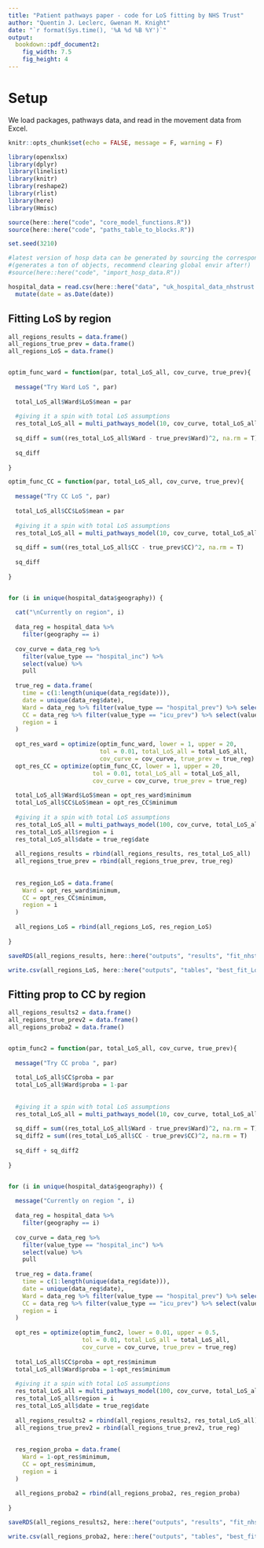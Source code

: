 ```yaml
---
title: "Patient pathways paper - code for LoS fitting by NHS Trust"
author: "Quentin J. Leclerc, Gwenan M. Knight"
date: "`r format(Sys.time(), '%A %d %B %Y')`"
output:
  bookdown::pdf_document2:
    fig_width: 7.5
    fig_height: 4
---
```



# Setup 

We load packages, pathways data, and read in the movement data from Excel.

```r
knitr::opts_chunk$set(echo = FALSE, message = F, warning = F)

library(openxlsx)
library(dplyr)
library(linelist)
library(knitr)
library(reshape2)
library(rlist)
library(here)
library(Hmisc)

source(here::here("code", "core_model_functions.R"))
source(here::here("code", "paths_table_to_blocks.R"))

set.seed(3210)

```

```r

#latest version of hosp data can be generated by sourcing the corresponding code:
#(generates a ton of objects, recommend clearing global envir after!)
#source(here::here("code", "import_hosp_data.R"))

hospital_data = read.csv(here::here("data", "uk_hospital_data_nhstrust.csv")) %>%
  mutate(date = as.Date(date))


```


## Fitting LoS by region

```r
all_regions_results = data.frame()
all_regions_true_prev = data.frame()
all_regions_LoS = data.frame()


optim_func_ward = function(par, total_LoS_all, cov_curve, true_prev){
  
  message("Try Ward LoS ", par)
  
  total_LoS_all$Ward$LoS$mean = par
  
  #giving it a spin with total LoS assumptions
  res_total_LoS_all = multi_pathways_model(10, cov_curve, total_LoS_all, length(cov_curve))
  
  sq_diff = sum((res_total_LoS_all$Ward - true_prev$Ward)^2, na.rm = T)
  
  sq_diff
  
}

optim_func_CC = function(par, total_LoS_all, cov_curve, true_prev){
  
  message("Try CC LoS ", par)
  
  total_LoS_all$CC$LoS$mean = par
  
  #giving it a spin with total LoS assumptions
  res_total_LoS_all = multi_pathways_model(10, cov_curve, total_LoS_all, length(cov_curve))
  
  sq_diff = sum((res_total_LoS_all$CC - true_prev$CC)^2, na.rm = T)
  
  sq_diff
  
}


for (i in unique(hospital_data$geography)) {
  
  cat("\nCurrently on region", i)
  
  data_reg = hospital_data %>%
    filter(geography == i)
  
  cov_curve = data_reg %>%
    filter(value_type == "hospital_inc") %>%
    select(value) %>%
    pull
  
  true_reg = data.frame(
    time = c(1:length(unique(data_reg$date))),
    date = unique(data_reg$date),
    Ward = data_reg %>% filter(value_type == "hospital_prev") %>% select(value) %>% pull,
    CC = data_reg %>% filter(value_type == "icu_prev") %>% select(value) %>% pull,
    region = i
  )
  
  opt_res_ward = optimize(optim_func_ward, lower = 1, upper = 20,
                          tol = 0.01, total_LoS_all = total_LoS_all,
                          cov_curve = cov_curve, true_prev = true_reg)
  opt_res_CC = optimize(optim_func_CC, lower = 1, upper = 20,
                        tol = 0.01, total_LoS_all = total_LoS_all,
                        cov_curve = cov_curve, true_prev = true_reg)
  
  total_LoS_all$Ward$LoS$mean = opt_res_ward$minimum
  total_LoS_all$CC$LoS$mean = opt_res_CC$minimum
  
  #giving it a spin with total LoS assumptions
  res_total_LoS_all = multi_pathways_model(100, cov_curve, total_LoS_all, length(cov_curve))
  res_total_LoS_all$region = i
  res_total_LoS_all$date = true_reg$date
  
  all_regions_results = rbind(all_regions_results, res_total_LoS_all)
  all_regions_true_prev = rbind(all_regions_true_prev, true_reg)
  
  
  res_region_LoS = data.frame(
    Ward = opt_res_ward$minimum,
    CC = opt_res_CC$minimum,
    region = i
  )
  
  all_regions_LoS = rbind(all_regions_LoS, res_region_LoS)
  
}

saveRDS(all_regions_results, here::here("outputs", "results", "fit_nhstrusts_eng.rds"))

write.csv(all_regions_LoS, here::here("outputs", "tables", "best_fit_LoS_nhstrusts.csv"), row.names = F)


```




## Fitting prop to CC by region

```r
all_regions_results2 = data.frame()
all_regions_true_prev2 = data.frame()
all_regions_proba2 = data.frame()


optim_func2 = function(par, total_LoS_all, cov_curve, true_prev){
  
  message("Try CC proba ", par)
  
  total_LoS_all$CC$proba = par
  total_LoS_all$Ward$proba = 1-par
  
  
  #giving it a spin with total LoS assumptions
  res_total_LoS_all = multi_pathways_model(10, cov_curve, total_LoS_all, length(cov_curve))
  
  sq_diff = sum((res_total_LoS_all$Ward - true_prev$Ward)^2, na.rm = T)
  sq_diff2 = sum((res_total_LoS_all$CC - true_prev$CC)^2, na.rm = T)
  
  sq_diff + sq_diff2
  
}


for (i in unique(hospital_data$geography)) {
  
  message("Currently on region ", i)
  
  data_reg = hospital_data %>%
    filter(geography == i)
  
  cov_curve = data_reg %>%
    filter(value_type == "hospital_inc") %>%
    select(value) %>%
    pull
  
  true_reg = data.frame(
    time = c(1:length(unique(data_reg$date))),
    date = unique(data_reg$date),
    Ward = data_reg %>% filter(value_type == "hospital_prev") %>% select(value) %>% pull,
    CC = data_reg %>% filter(value_type == "icu_prev") %>% select(value) %>% pull,
    region = i
  )
  
  opt_res = optimize(optim_func2, lower = 0.01, upper = 0.5,
                     tol = 0.01, total_LoS_all = total_LoS_all,
                     cov_curve = cov_curve, true_prev = true_reg)
  
  total_LoS_all$CC$proba = opt_res$minimum
  total_LoS_all$Ward$proba = 1-opt_res$minimum
  
  #giving it a spin with total LoS assumptions
  res_total_LoS_all = multi_pathways_model(100, cov_curve, total_LoS_all, length(cov_curve))
  res_total_LoS_all$region = i
  res_total_LoS_all$date = true_reg$date
  
  all_regions_results2 = rbind(all_regions_results2, res_total_LoS_all)
  all_regions_true_prev2 = rbind(all_regions_true_prev2, true_reg)
  
  
  res_region_proba = data.frame(
    Ward = 1-opt_res$minimum,
    CC = opt_res$minimum,
    region = i
  )
  
  all_regions_proba2 = rbind(all_regions_proba2, res_region_proba)
  
}

saveRDS(all_regions_results2, here::here("outputs", "results", "fit_nhstrusts_eng_proba.rds"))

write.csv(all_regions_proba2, here::here("outputs", "tables", "best_fit_proba_nhstrusts.csv"), row.names = F)

```



